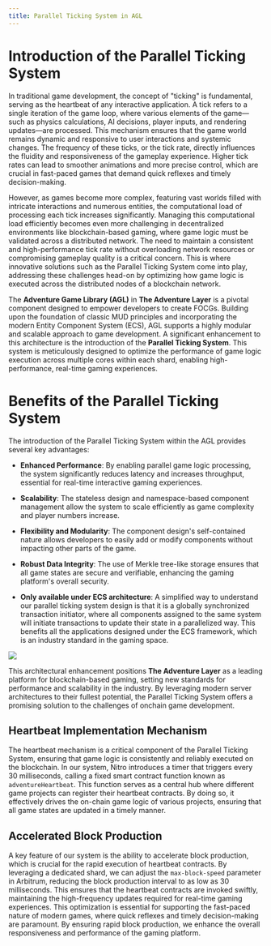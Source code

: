 ```yaml
---
title: Parallel Ticking System in AGL
---
```


# Introduction of the Parallel Ticking System

In traditional game development, the concept of "ticking" is fundamental, serving as the heartbeat of any interactive application. A tick refers to a single iteration of the game loop, where various elements of the game—such as physics calculations, AI decisions, player inputs, and rendering updates—are processed. This mechanism ensures that the game world remains dynamic and responsive to user interactions and systemic changes. The frequency of these ticks, or the tick rate, directly influences the fluidity and responsiveness of the gameplay experience. Higher tick rates can lead to smoother animations and more precise control, which are crucial in fast-paced games that demand quick reflexes and timely decision-making.

However, as games become more complex, featuring vast worlds filled with intricate interactions and numerous entities, the computational load of processing each tick increases significantly. Managing this computational load efficiently becomes even more challenging in decentralized environments like blockchain-based gaming, where game logic must be validated across a distributed network. The need to maintain a consistent and high-performance tick rate without overloading network resources or compromising gameplay quality is a critical concern. This is where innovative solutions such as the Parallel Ticking System come into play, addressing these challenges head-on by optimizing how game logic is executed across the distributed nodes of a blockchain network.

The **Adventure Game Library (AGL)** in **The Adventure Layer** is a pivotal component designed to empower developers to create FOCGs. Building upon the foundation of classic MUD principles and incorporating the modern Entity Component System (ECS), AGL supports a highly modular and scalable approach to game development. A significant enhancement to this architecture is the introduction of the **Parallel Ticking System**. This system is meticulously designed to optimize the performance of game logic execution across multiple cores within each shard, enabling high-performance, real-time gaming experiences.
# Benefits of the Parallel Ticking System

The introduction of the Parallel Ticking System within the AGL provides several key advantages:

- **Enhanced Performance**: By enabling parallel game logic processing, the system significantly reduces latency and increases throughput, essential for real-time interactive gaming experiences.
    
- **Scalability**: The stateless design and namespace-based component management allow the system to scale efficiently as game complexity and player numbers increase.
    
- **Flexibility and Modularity**: The component design's self-contained nature allows developers to easily add or modify components without impacting other parts of the game.
    
- **Robust Data Integrity**: The use of Merkle tree-like storage ensures that all game states are secure and verifiable, enhancing the gaming platform's overall security.
    

- **Only available under ECS architecture**: A simplified way to understand our parallel ticking system design is that it is a globally synchronized transaction initiator, where all components assigned to the same system will initiate transactions to update their state in a parallelized way. This benefits all the applications designed under the ECS framework, which is an industry standard in the gaming space.

![](https://wp.adventurelayer.dev/~gitbook/image?url=https%3A%2F%2Flh7-us.googleusercontent.com%2Fdocsz%2FAD_4nXdu8UWqNZ0K1uDi3Jox9WIHiO6K594OVRvbNmJ24bV57iPyo-aVnI4unw30XT6DFzNMzO_ePZ5KIXvjQbqQjGaY3E780Iew3RydeVfISx1sNTA4r_QZPQBdqbwlXauIwHtlYa-BwZgtTb_0zWAc%3Fkey%3DMX1cCxpr6-qyzTQezewHqQ&width=768&dpr=4&quality=100&sign=d85f8f91&sv=1)

This architectural enhancement positions **The Adventure Layer** as a leading platform for blockchain-based gaming, setting new standards for performance and scalability in the industry. By leveraging modern server architectures to their fullest potential, the Parallel Ticking System offers a promising solution to the challenges of onchain game development.

## Heartbeat Implementation Mechanism

The heartbeat mechanism is a critical component of the Parallel Ticking System, ensuring that game logic is consistently and reliably executed on the blockchain. In our system, Nitro introduces a timer that triggers every 30 milliseconds, calling a fixed smart contract function known as `adventureHeartbeat`. This function serves as a central hub where different game projects can register their heartbeat contracts. By doing so, it effectively drives the on-chain game logic of various projects, ensuring that all game states are updated in a timely manner.

## Accelerated Block Production

A key feature of our system is the ability to accelerate block production, which is crucial for the rapid execution of heartbeat contracts. By leveraging a dedicated shard, we can adjust the `max-block-speed` parameter in Arbitrum, reducing the block production interval to as low as 30 milliseconds. This ensures that the heartbeat contracts are invoked swiftly, maintaining the high-frequency updates required for real-time gaming experiences. This optimization is essential for supporting the fast-paced nature of modern games, where quick reflexes and timely decision-making are paramount. By ensuring rapid block production, we enhance the overall responsiveness and performance of the gaming platform.


